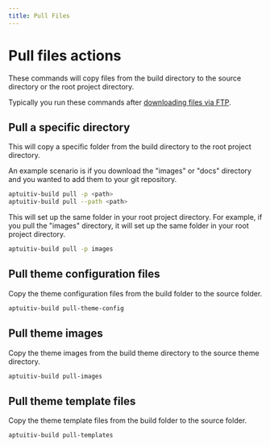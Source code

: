 ```yaml
---
title: Pull Files
---
```


# Pull files actions

These commands will copy files from the build directory to the source directory or the root project directory.

Typically you run these commands after [downloading files via FTP](/command-line/ftp).

## Pull a specific directory

This will copy a specific folder from the build directory to the root project directory.

An example scenario is if you download the "images" or "docs" directory and you wanted to add them to your git repository.

```bash
aptuitiv-build pull -p <path>
aptuitiv-build pull --path <path>
```

This will set up the same folder in your root project directory. For example, if you pull the "images" directory, it will set up the same folder in your root project directory.

```bash
aptuitiv-build pull -p images
```

## Pull theme configuration files

Copy the theme configuration files from the build folder to the source folder.

```bash
aptuitiv-build pull-theme-config
```

## Pull theme images

Copy the theme images from the build theme directory to the source theme directory.

```bash
aptuitiv-build pull-images
```

## Pull theme template files

Copy the theme template files from the build folder to the source folder.

```bash
aptuitiv-build pull-templates
```
